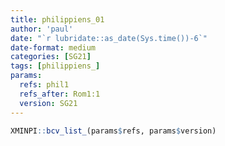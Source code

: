 ```yaml
---
title: philippiens_01
author: 'paul'
date: "`r lubridate::as_date(Sys.time())-6`"
date-format: medium
categories: [SG21]
tags: [philippiens_]
params:
  refs: phil1
  refs_after: Rom1:1
  version: SG21
---
```


```r
XMINPI::bcv_list_(params$refs, params$version)
```

